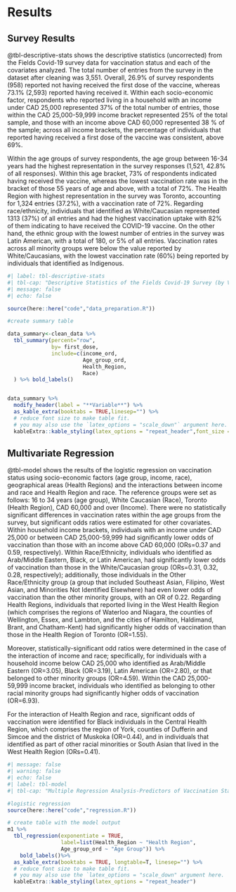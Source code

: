 # Results

## Survey Results

@tbl-descriptive-stats shows the descriptive statistics (uncorrected) from the Fields Covid-19 survey data for vaccination status and each of the covariates analyzed. The total number of entries from the survey in the dataset after cleaning was 3,551. Overall, 26.9\% of survey respondents (958) reported not having received the first dose of the vaccine, whereas 73.1\% (2,593) reported having received it. Within each socio-economic factor, respondents who reported living in a household with an income under CAD 25,000 represented  37\% of the total number of entries, those within the CAD 25,000-59,999 income bracket represented 25% of the total sample, and those with an income above CAD 60,000 represented 38 \% of the sample; across all income brackets, the percentage of individuals that reported having received a first dose of the vaccine was consistent, above 69\%.

Within the age groups of survey respondents, the age group between 16-34 years had the highest representation in the survey responses (1,521, 42.8\% of all responses). Within this age bracket, 73\% of respondents indicated having received the vaccine, whereas the lowest vaccination rate was in the bracket of those 55 years of age and above, with a total of 72\%. The Health Region with highest representation in the survey was Toronto, accounting for 1,324 entries (37.2\%), with a vaccination rate of 72\%. Regarding race/ethnicity, individuals that identified as White/Caucasian represented 1313 (37\%) of all entries and had the highest vaccination uptake with 82\% of them indicating to have received the COVID-19 vaccine. On the other hand, the ethnic group with the lowest number of entries in the survey was Latin American, with a total of 180, or 5\% of all entries. Vaccination rates across all minority groups were below the value reported by White/Caucasians, with the lowest vaccination rate (60\%) being reported by individuals that identified as Indigenous.


```r
#| label: tbl-descriptive-stats
#| tbl-cap: "Descriptive Statistics of the Fields Covid-19 Survey (by Vaccination Status)"
#| message: false
#| echo: false

source(here::here("code","data_preparation.R"))

#create summary table

data_summary<-clean_data %>%
  tbl_summary(percent="row",
              by= first_dose,
              include=c(income_ord,
                        Age_group_ord,
                        Health_Region,
                        Race)
  ) %>% bold_labels()


data_summary %>%
  modify_header(label = "**Variable**") %>%
  as_kable_extra(booktabs = TRUE,linesep="") %>%
  # reduce font size to make table fit. 
  # you may also use the `latex_options = "scale_down"` argument here.
  kableExtra::kable_styling(latex_options = "repeat_header",font_size = 9)

```

## Multivariate Regression

@tbl-model shows the results of the logistic regression on vaccination status using socio-economic factors (age group, income, race), geographical areas (Health Regions) and the interactions between income and race and Health Region and race. The reference groups were set as follows: 16 to 34 years (age group), White Caucasian (Race), Toronto (Health Region), CAD 60,000 and over (Income). There were no statistically significant differences in vaccination rates within the age groups from the survey, but significant odds ratios were estimated for other covariates. Within household income brackets, individuals with an income under CAD 25,000 or between CAD 25,000-59,999 had significantly lower odds of vaccination than those with an income above CAD 60,000 (ORs=0.37 and 0.59, respectively). Within Race/Ethnicity, individuals who identified as Arab/Middle Eastern, Black, or Latin American, had significantly lower odds of vaccination than those in the White/Caucasian group (ORs=0.31, 0.32, 0.28, respectively); additionally, those individuals in the Other Race/Ethnicity group (a group that included Southeast Asian, Filipino, West Asian, and Minorities Not Identified Elsewhere) had even lower odds of vaccination than the other minority groups, with an OR of 0.22. Regarding Health Regions, individuals that reported living in the West Health Region (which comprises the regions of Waterloo and Niagara, the counties of Wellington, Essex, and Lambton, and the cities of Hamilton, Haldimand, Brant, and Chatham-Kent) had significantly higher odds of vaccination than those in the Health Region of Toronto (OR=1.55).

Moreover, statistically-significant odd ratios were determined in the case of the interaction of income and race; specifically, for individuals with a household income below CAD 25,000 who identified as Arab/Middle Eastern (OR=3.05), Black (OR=3.19), Latin American (OR=2.80), or that belonged to other minority groups  (OR=4.59). Within the CAD 25,000-59,999 income bracket, individuals who identified as belonging to other racial minority groups had significantly higher odds of vaccination (OR=6.93).

For the interaction of Health Region and race, significant odds of vaccination were identified for Black individuals in the Central Health Region, which comprises the region of York, counties of Dufferin and Simcoe and the district of Muskoka (OR=0.44), and in individuals that identified as part of other racial minorities or South Asian that lived in the West Health Region (ORs=0.41).

\footnotesize
\renewcommand{\arraystretch}{0.5}
```r
#| message: false
#| warning: false
#| echo: false
#| label: tbl-model
#| tbl-cap: "Multiple Regression Analysis-Predictors of Vaccination Status"

#logistic regression
source(here::here("code","regression.R"))

# create table with the model output
m1 %>%
  tbl_regression(exponentiate = TRUE,
                 label=list(Health_Region ~ "Health Region",
                 Age_group_ord ~ "Age Group")) %>%
    bold_labels()%>%
  as_kable_extra(booktabs = TRUE, longtable=T, linesep="") %>%
  # reduce font size to make table fit. 
  # you may also use the `latex_options = "scale_down" argument here.
  kableExtra::kable_styling(latex_options = "repeat_header")
```

\normalsize